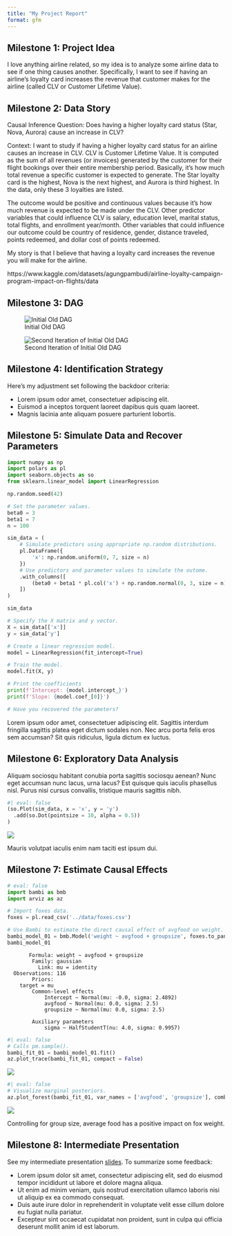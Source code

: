 ```yaml
---
title: "My Project Report"
format: gfm
---
```


## Milestone 1: Project Idea

I love anything airline related, so my idea is to analyze some airline data to see if one thing causes another. Specifically, I want to see if having an airline's loyalty card increases the revenue that customer makes for the airline (called CLV or Customer Lifetime Value).

## Milestone 2: Data Story

Causal Inference Question:
Does having a higher loyalty card status (Star, Nova, Aurora) cause an increase in CLV?

Context:
I want to study if having a higher loyalty card status for an airline causes an increase in CLV. CLV is Customer Lifetime Value. It is computed as the sum of all revenues (or invoices) generated by the customer for their flight bookings over their entire membership period. Basically, it's how much total revenue a specific customer is expected to generate. The Star loyalty card is the highest, Nova is the next highest, and Aurora is third highest. In the data, only these 3 loyalties are listed.

The outcome would be positive and continuous values because it's how much revenue is expected to be made under the CLV. Other predictor variables that could influence CLV is salary, education level, marital status, total flights, and enrollment year/month. Other variables that could influence our outcome could be country of residence, gender, distance traveled, points redeemed, and dollar cost of points redeemed.

My story is that I believe that having a loyalty card increases the revenue you will make for the airline.

https://www.kaggle.com/datasets/agungpambudi/airline-loyalty-campaign-program-impact-on-flights/data


## Milestone 3: DAG

![Initial Old DAG](../figures/Old_DAG.png)

![Second Iteration of Initial Old DAG](../figures/Old_DAG_Updated.png)

## Milestone 4: Identification Strategy

Here's my adjustment set following the backdoor criteria:

- Lorem ipsum odor amet, consectetuer adipiscing elit.
- Euismod a inceptos torquent laoreet dapibus quis quam laoreet.
- Magnis lacinia ante aliquam posuere parturient lobortis.

## Milestone 5: Simulate Data and Recover Parameters

```python
import numpy as np
import polars as pl
import seaborn.objects as so
from sklearn.linear_model import LinearRegression

np.random.seed(42)

# Set the parameter values.
beta0 = 3
beta1 = 7
n = 100

sim_data = (
    # Simulate predictors using appropriate np.random distributions.
    pl.DataFrame({
        'x': np.random.uniform(0, 7, size = n)
    })
    # Use predictors and parameter values to simulate the outome.
    .with_columns([
        (beta0 + beta1 * pl.col('x') + np.random.normal(0, 3, size = n)).alias('y')
    ])
)

sim_data

# Specify the X matrix and y vector.
X = sim_data[['x']]
y = sim_data['y']

# Create a linear regression model.
model = LinearRegression(fit_intercept=True)

# Train the model.
model.fit(X, y)

# Print the coefficients
print(f'Intercept: {model.intercept_}')
print(f'Slope: {model.coef_[0]}')

# Have you recovered the parameters?
```

Lorem ipsum odor amet, consectetuer adipiscing elit. Sagittis interdum fringilla sagittis platea eget dictum sodales non. Nec arcu porta felis eros sem accumsan? Sit quis ridiculus, ligula dictum ex luctus.

## Milestone 6: Exploratory Data Analysis

Aliquam sociosqu habitant conubia porta sagittis sociosqu aenean? Nunc eget accumsan nunc lacus, urna lacus? Est quisque quis iaculis phasellus nisl. Purus nisi cursus convallis, tristique mauris sagittis nibh.

```python
#| eval: false
(so.Plot(sim_data, x = 'x', y = 'y')
  .add(so.Dot(pointsize = 10, alpha = 0.5))
)
```

![](../figures/sim-data-01.png){fig-align="center"}

Mauris volutpat iaculis enim nam taciti est ipsum dui.

## Milestone 7: Estimate Causal Effects

```python
# eval: false
import bambi as bmb
import arviz as az

# Import foxes data.
foxes = pl.read_csv('../data/foxes.csv')

# Use Bambi to estimate the direct causal effect of avgfood on weight.
bambi_model_01 = bmb.Model('weight ~ avgfood + groupsize', foxes.to_pandas())
bambi_model_01
```

```
       Formula: weight ~ avgfood + groupsize
        Family: gaussian
          Link: mu = identity
  Observations: 116
        Priors: 
    target = mu
        Common-level effects
            Intercept ~ Normal(mu: -0.0, sigma: 2.4892)
            avgfood ~ Normal(mu: 0.0, sigma: 2.5)
            groupsize ~ Normal(mu: 0.0, sigma: 2.5)
        
        Auxiliary parameters
            sigma ~ HalfStudentT(nu: 4.0, sigma: 0.9957)
```

```python
#| eval: false
# Calls pm.sample().
bambi_fit_01 = bambi_model_01.fit()
az.plot_trace(bambi_fit_01, compact = False)
```

![](../figures/multilevel-models_plot-01.png){fig-align="center"}

```python
#| eval: false
# Visualize marginal posteriors.
az.plot_forest(bambi_fit_01, var_names = ['avgfood', 'groupsize'], combined = True, hdi_prob = 0.95)
```

![](../figures/multilevel-models_plot-02.png){fig-align="center"}

Controlling for group size, average food has a positive impact on fox weight.

## Milestone 8: Intermediate Presentation

See my intermediate presentation [slides](https://github.com/marcdotson/causal-inference/blob/main/presentations/multivariate-models.html). To summarize some feedback:

- Lorem ipsum dolor sit amet, consectetur adipiscing elit, sed do eiusmod tempor incididunt ut labore et dolore magna aliqua.
- Ut enim ad minim veniam, quis nostrud exercitation ullamco laboris nisi ut aliquip ex ea commodo consequat.
- Duis aute irure dolor in reprehenderit in voluptate velit esse cillum dolore eu fugiat nulla pariatur.
- Excepteur sint occaecat cupidatat non proident, sunt in culpa qui officia deserunt mollit anim id est laborum.
